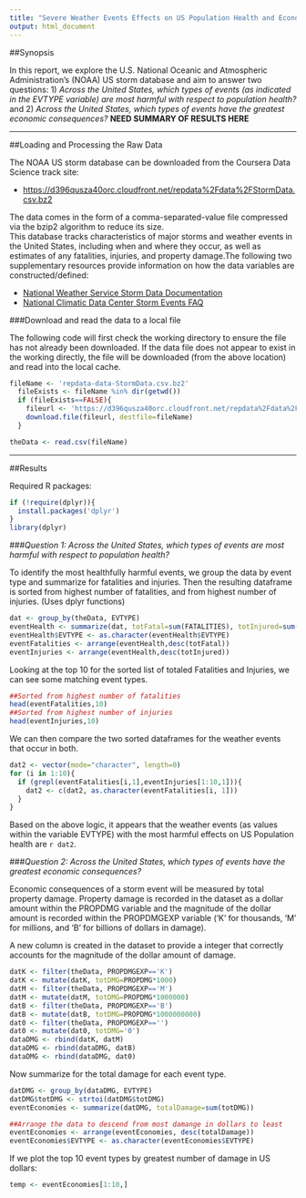 ```yaml
---
title: "Severe Weather Events Effects on US Population Health and Economy"
output: html_document
---
```


##Synopsis

In this report, we explore the U.S. National Oceanic and Atmospheric 
Administration's (NOAA) US storm database and aim to answer two questions: 
1) *Across the United States, which types of events (as indicated in the EVTYPE 
variable) are most harmful with respect to population health?* and 
2) *Across the United States, which types of events have the greatest economic 
consequences?* **NEED SUMMARY OF RESULTS HERE**

---

##Loading and Processing the Raw Data

The NOAA US storm database can be downloaded from the Coursera Data Science 
track site: 

- [https://d396qusza40orc.cloudfront.net/repdata%2Fdata%2FStormData.csv.bz2](https://d396qusza40orc.cloudfront.net/repdata%2Fdata%2FStormData.csv.bz2) 

The data comes in the form of a comma-separated-value file compressed via the bzip2 algorithm to reduce its size.  
This database tracks characteristics of major storms and weather events in the 
United States, including when and where they occur, as well as estimates of any 
fatalities, injuries, and property damage.The following two supplementary 
resources provide information on how the data variables are constructed/defined:

- [National Weather Service Storm Data Documentation](https://d396qusza40orc.cloudfront.net/repdata%2Fpeer2_doc%2Fpd01016005curr.pdf)
- [National Climatic Data Center Storm Events FAQ](https://d396qusza40orc.cloudfront.net/repdata%2Fpeer2_doc%2FNCDC%20Storm%20Events-FAQ%20Page.pdf)

###Download and read the data to a local file

The following code will first check the working directory to ensure the file has 
not already been downloaded. If the data file does not appear to exist in the 
working directly, the file will be downloaded (from the above location) and read
into the local cache.

```r
fileName <- 'repdata-data-StormData.csv.bz2'
  fileExists <- fileName %in% dir(getwd())
  if (fileExists==FALSE){
    fileurl <- 'https://d396qusza40orc.cloudfront.net/repdata%2Fdata%2FStormData.csv.bz2'
    download.file(fileurl, destfile=fileName)
  }

theData <- read.csv(fileName)
```

---

##Results

Required R packages:
```r
if (!require(dplyr)){ 
  install.packages('dplyr')
}
library(dplyr)
```

###*Question 1: Across the United States, which types of events are most harmful with respect to population health?*

To identify the most healthfully harmful events, we group the data by event type 
and summarize for fatalities and injuries.
Then the resulting dataframe is sorted from highest number of fatalities, and 
from highest number of injuries.
(Uses dplyr functions)

```r
dat <- group_by(theData, EVTYPE)
eventHealth <- summarize(dat, totFatal=sum(FATALITIES), totInjured=sum(INJURIES))
eventHealth$EVTYPE <- as.character(eventHealth$EVTYPE)
eventFatalities <- arrange(eventHealth,desc(totFatal))
eventInjuries <- arrange(eventHealth,desc(totInjured))
```

Looking at the top 10 for the sorted list of totaled Fatalities and Injuries, we 
can see some matching event types.

```r
##Sorted from highest number of fatalities
head(eventFatalities,10)
##Sorted from highest number of injuries
head(eventInjuries,10)
```

We can then compare the two sorted dataframes for the weather events that occur in both.


```r
dat2 <- vector(mode="character", length=0)
for (i in 1:10){
  if (grepl(eventFatalities[i,1],eventInjuries[1:10,1])){
    dat2 <- c(dat2, as.character(eventFatalities[i, 1]))
  }
}
```

Based on the above logic, it appears that the weather events (as values within 
the variable EVTYPE) with the most harmful effects on US Population health are 
`r dat2`.

###*Question 2: Across the United States, which types of events have the greatest economic consequences?*

Economic consequences of a storm event will be measured by total property 
damage. Property damage is recorded in the dataset as a dollar amount within the 
PROPDMG variable and the magnitude of the dollar amount is recorded within the
PROPDMGEXP variable ('K' for thousands, 'M' for millions, and 'B' for billions 
of dollars in damage).

A new column is created in the dataset to provide a integer that correctly 
accounts for the magnitude of the dollar amount of damage.

```r
datK <- filter(theData, PROPDMGEXP=='K')
datK <- mutate(datK, totDMG=PROPDMG*1000)
datM <- filter(theData, PROPDMGEXP=='M')
datM <- mutate(datM, totDMG=PROPDMG*1000000)
datB <- filter(theData, PROPDMGEXP=='B')
datB <- mutate(datB, totDMG=PROPDMG*1000000000)
dat0 <- filter(theData, PROPDMGEXP=='')
dat0 <- mutate(dat0, totDMG='0')
dataDMG <- rbind(datK, datM)
dataDMG <- rbind(dataDMG, datB)
dataDMG <- rbind(dataDMG, dat0)
```

Now summarize for the total damage for each event type.

```r
datDMG <- group_by(dataDMG, EVTYPE)
datDMG$totDMG <- strtoi(datDMG$totDMG)
eventEconomies <- summarize(datDMG, totalDamage=sum(totDMG))

##Arrange the data to descend from most damange in dollars to least
eventEconomies <- arrange(eventEconomies, desc(totalDamage))
eventEconomies$EVTYPE <- as.character(eventEconomies$EVTYPE)
```

If we plot the top 10 event types by greatest number of damage in US dollars:

```r
temp <- eventEconomies[1:10,]

```



